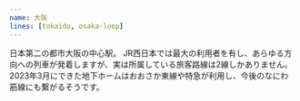 ```yaml
---
name: 大阪
lines: [tokaido, osaka-loop]
---
```


日本第二の都市大阪の中心駅。
JR西日本では最大の利用者を有し、あらゆる方向への列車が発着しますが、実は所属している旅客路線は2線しかありません。
2023年3月にできた地下ホームはおおさか東線や特急が利用し、今後のなにわ筋線にも繋がるそうです。
